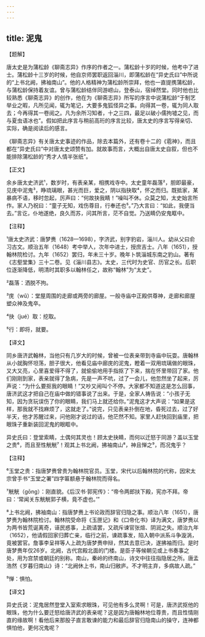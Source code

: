 ```yaml
---
---
---
```

title: 泥鬼
---




【题解】


唐太史是为蒲松龄《聊斋志异》作序的作者之一。蒲松龄十岁的时候，他考中了进士。蒲松龄十三岁的时候，他自京师罢职返回淄川，即蒲松龄在“异史氏曰”中所说的“上书北阙，拂袖南山”。他的人格精神为蒲松龄所崇拜，他也一直提携蒲松龄，与蒲松龄保持着友谊。曾与蒲松龄结伴同游崂山，登泰山，宿绰然堂。同时他也比较熟悉《聊斋志异》的创作，他在为《聊斋志异》所写的序言中说蒲松龄“于制艺举业之暇，凡所见闻，辄为笔记，大要多鬼狐怪异之事。向得其一卷，辄为同人取去；今再得其一卷阅之。凡为余所习知者，十之三四，最足以破小儒拘墟之见，而与夏虫语冰也”。假如把此序言与稍前高珩的序言比较，唐太史的序言写得亲切、实际，确是阅读后的感言。

《聊斋志异》有关唐太史事迹的作品，除去本篇外，还有卷十二的《雹神》，而且都在“异史氏曰”中对唐太史颂赞有加。就故事而言，大概出自唐太史自叙，但也不能排除蒲松龄的“秀才人情半张纸”。

【正文】

余乡唐太史济武¹，数岁时，有表亲某，相携戏寺中。太史童年磊落²，胆即最豪，见庑中泥鬼³，睁琉璃眼，甚光而巨，爱之，阴以指抉取⁴，怀之而归。既抵家，某暴病不语，移时忽起，厉声曰：“何故抉我睛！”噪叫不休。众莫之知，太史始言所作。家人乃祝曰：“童子无知，戏伤尊目，行奉还也⁵。”乃大言曰：“如此，我便当去。”言讫，仆地遂绝，良久而苏，问其所言，茫不自觉。乃送睛仍安鬼眶中。





【注释】


¹唐太史济武：唐梦赉（1628—1698），字济武，别字豹岩，淄川人。幼从父曰俞习古文。顺治五年（1648）考中举人，次年中进士，授庶吉士。八年（1651），授翰林院检讨。九年（1652）罢归，年未三十岁。晚年卜筑淄城东南之豹山。著有《志壑堂集》三十二卷。见《淄川县志》。太史，三代时为史官、历官之长。后职位逐渐降低，明清时其职多以翰林任之，故称“翰林”为“太史”。

²磊落：洒脱不拘。

³庑（wǔ）：堂屋周围的走廊或两旁的廊屋。一般寺庙中正殿供尊神，走廊和廊屋塑众神及鬼卒。

⁴抉（jué）取：挖取。

⁵行：即将，就要。





【译文】


同乡唐济武翰林，当他只有几岁大的时候，曾被一位表亲带到寺庙中玩耍。唐翰林从小就胸怀坦荡，胆子很大，他看见庙中廊庑的泥鬼，瞪着一双用琉璃做的眼珠，又大又亮，心里喜爱得不得了，就偷偷地用手指抠了下来，揣在怀里带回了家。他们刚刚到家，表亲就得了急病，先是一声不吭，过了一会儿，他忽然坐了起来，厉声说：“为什么要抠我的眼睛！”又吵又闹叫个不停。大家都不知道这是怎么回事，唐济武这才把自己在庙中做的错事说了出来。于是，全家人祷告说：“小孩子无知，因为贪玩误伤了你的眼睛，我们马上就还给你。”泥鬼这才大声说：“如果是这样，那我就不找麻烦了，这就走了。”说完，只见表亲扑倒在地，昏死过去，过了好半天，他才苏醒过来，问他刚才说过的话，他茫然不知。家里人赶快回到庙里，把眼珠子重新装回泥鬼的眼眶中。

异史氏曰：登堂索睛，土偶何其灵也！顾太史抉睛，而何以迁怒于同游？盖以玉堂之贵⁶，而且至性觥觥⁷！观其上书北阙，拂袖南山⁸，神且惮之⁹，而况鬼乎？





【注释】


⁶玉堂之贵：指唐梦赉曾贵为翰林院官员。玉堂，宋代以后翰林院的代称，因宋太宗曾手书“玉堂之署”四字匾额悬于翰林院而得名。

⁷觥觥（gōng）：刚直貌。《后汉书·郭宪传》：“帝令两郎扶下殿，宪亦不拜。帝曰：‘常闻关东觥觥郭子横，竟不虚也。’”

⁸上书北阙，拂袖南山：指唐梦赉上书论政而辞官归隐之事。顺治八年（1651），唐梦赉为翰林院检讨。翰林院受命将《玉匣记》和《口帝化书》译为满文，唐梦赉以为两书皆荒诞离奇，诬民惑事，上疏请罢，又疏斥谏官张煊、阴润之失。顺治九年（1652），他请假回家归葬亡亲，临行之前，谏疏事发，陷入朝中派系斗争漩涡，竟被罢官。詹事李呈祥等人上疏为唐梦赉申辩，然其去意已决，遂拂袖而归。是时唐梦赉年仅26岁。北阙，古代宫殿北面的门楼。是臣子等候朝见或上书奏事之处，用为宫禁或朝廷的别称。南山，秦岭的终南山，诗文中往往指隐居之所。唐孟浩然《岁暮归南山》诗：“北阙休上书，南山归敝庐。不才明主弃，多病故人疏。”

⁹惮：惧怕。





【译文】


异史氏说：泥鬼居然登堂入室索求眼珠，可见他有多么灵啊！可是，唐济武抠他的眼珠，他为什么要迁怒给唐济武的表亲呢？这是因为唐翰林地位尊贵，而且性情刚直的缘故啊！看他后来那股子直言敢谏的能力和最后辞官归隐南山的操守，连神都惧怕他，更何况鬼呢？